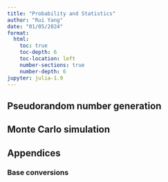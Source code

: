 ```yaml
---
title: "Probability and Statistics"
author: "Rui Yang"
date: "01/05/2024"
format:
  html:
    toc: true
    toc-depth: 6
    toc-location: left
    number-sections: true
    number-depth: 6
jupyter: julia-1.9
---
```


## Pseudorandom number generation

## Monte Carlo simulation

## Appendices

### Base conversions
